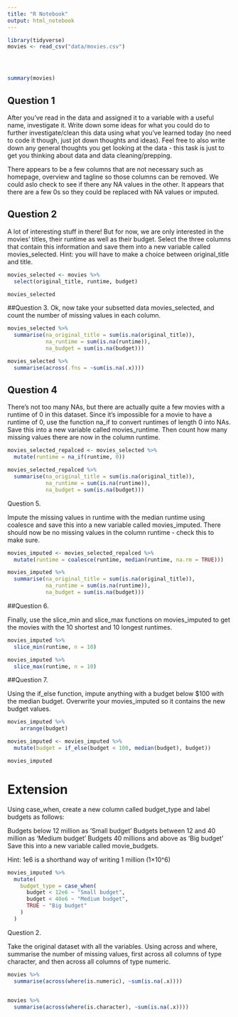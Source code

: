```yaml
---
title: "R Notebook"
output: html_notebook
---
```


```r
library(tidyverse)
movies <- read_csv("data/movies.csv")




summary(movies)


```

## Question 1

After you’ve read in the data and assigned it to a variable with a useful name, investigate it. Write down some ideas for what you could do to further investigate/clean this data using what you’ve learned today (no need to code it though, just jot down thoughts and ideas). Feel free to also write down any general thoughts you get looking at the data - this task is just to get you thinking about data and data cleaning/prepping.

There appears to be a few columns that are not necessary such as homepage, overview and tagline so those columns can be removed. We could aslo check to see if there any NA values in the other. It appears that there are a few 0s so they could be replaced with NA values or imputed.

## Question 2
A lot of interesting stuff in there! But for now, we are only interested in the movies’ titles, their runtime as well as their budget. Select the three columns that contain this information and save them into a new variable called movies_selected. Hint: you will have to make a choice between original_title and title.

```r
movies_selected <- movies %>% 
  select(original_title, runtime, budget) 

movies_selected
```

##Question 3.
Ok, now take your subsetted data movies_selected, and count the number of missing values in each column.

```r
movies_selected %>% 
  summarise(na_original_title = sum(is.na(original_title)), 
            na_runtime = sum(is.na(runtime)),
            na_budget = sum(is.na(budget)))

movies_selected %>% 
  summarise(across(.fns = ~sum(is.na(.x))))
```

## Question 4
There’s not too many NAs, but there are actually quite a few movies with a runtime of 0 in this dataset. Since it’s impossible for a movie to have a runtime of 0, use the function na_if to convert runtimes of length 0 into NAs. Save this into a new variable called movies_runtime. Then count how many missing values there are now in the column runtime.

```r
movies_selected_repalced <- movies_selected %>% 
  mutate(runtime = na_if(runtime, 0))

movies_selected_repalced %>% 
  summarise(na_original_title = sum(is.na(original_title)), 
            na_runtime = sum(is.na(runtime)),
            na_budget = sum(is.na(budget)))
```

Question 5.

Impute the missing values in runtime with the median runtime using coalesce and save this into a new variable called movies_imputed. There should now be no missing values in the column runtime - check this to make sure.

```r
movies_imputed <- movies_selected_repalced %>% 
  mutate(runtime = coalesce(runtime, median(runtime, na.rm = TRUE)))

movies_imputed %>% 
  summarise(na_original_title = sum(is.na(original_title)), 
            na_runtime = sum(is.na(runtime)),
            na_budget = sum(is.na(budget)))


```

##Question 6.

Finally, use the slice_min and slice_max functions on movies_imputed to get the movies with the 10 shortest and 10 longest runtimes.
```r
movies_imputed %>% 
  slice_min(runtime, n = 10)
```

```r
movies_imputed %>% 
  slice_max(runtime, n = 10)
```
##Question 7.

Using the if_else function, impute anything with a budget below $100 with the median budget. Overwrite your movies_imputed so it contains the new budget values.

```r
movies_imputed %>% 
    arrange(budget)
```


```r
movies_imputed <- movies_imputed %>% 
  mutate(budget = if_else(budget < 100, median(budget), budget)) 

movies_imputed

```
# Extension 
Using case_when, create a new column called budget_type and label budgets as follows:

Budgets below 12 million as ‘Small budget’
Budgets between 12 and 40 million as ‘Medium budget’
Budgets 40 millions and above as ‘Big budget’
Save this into a new variable called movie_budgets.

Hint: 1e6 is a shorthand way of writing 1 million (1×10^6)

```r
movies_imputed %>% 
  mutate(
    budget_type = case_when(
      budget < 12e6 ~ "Small budget",
      budget < 40e6 ~ "Medium budget",
      TRUE ~ "Big budget"
    )
  )
```

Question 2.

Take the original dataset with all the variables. Using across and where, summarise the number of missing values, first across all columns of type character, and then across all columns of type numeric.

```r
movies %>% 
  summarise(across(where(is.numeric), ~sum(is.na(.x))))
           
```

```r
movies %>% 
  summarise(across(where(is.character), ~sum(is.na(.x))))

```




